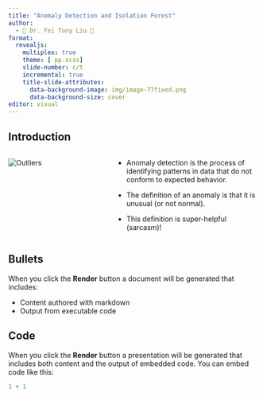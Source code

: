 ```yaml
---
title: "Anomaly Detection and Isolation Forest"
author: 
  - 🌲 Dr. Fei Tony Liu 🌲
format: 
  revealjs:
    multiplex: true
    theme: [ pp.scss]
    slide-number: c/t
    incremental: true
    title-slide-attributes:
      data-background-image: img/image-77fixed.png
      data-background-size: cover  
editor: visual
---
```


## Introduction

::: columns
::: {.column width="40%"}

![Outliers](img/happyoutlier.jpg)  <!-- Happy outliers -->
:::

::: {.column width="60%"}

-  Anomaly detection is the process of identifying patterns in data that do not conform to expected behavior. 

-  The definition of an anomaly is that it is unusual (or not normal).

-  This definition is super-helpful (sarcasm)!

:::
:::


## Bullets

When you click the **Render** button a document will be generated that includes:

-   Content authored with markdown
-   Output from executable code

## Code

When you click the **Render** button a presentation will be generated that includes both content and the output of embedded code. You can embed code like this:

```r
1 + 1
```
